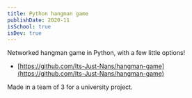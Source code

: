 ```yaml
---
title: Python hangman game
publishDate: 2020-11
isSchool: true
isDev: true
---
```


Networked hangman game in Python, with a few little options!

- [https://github.com/Its-Just-Nans/hangman-game](https://github.com/Its-Just-Nans/hangman-game)

Made in a team of 3 for a university project.